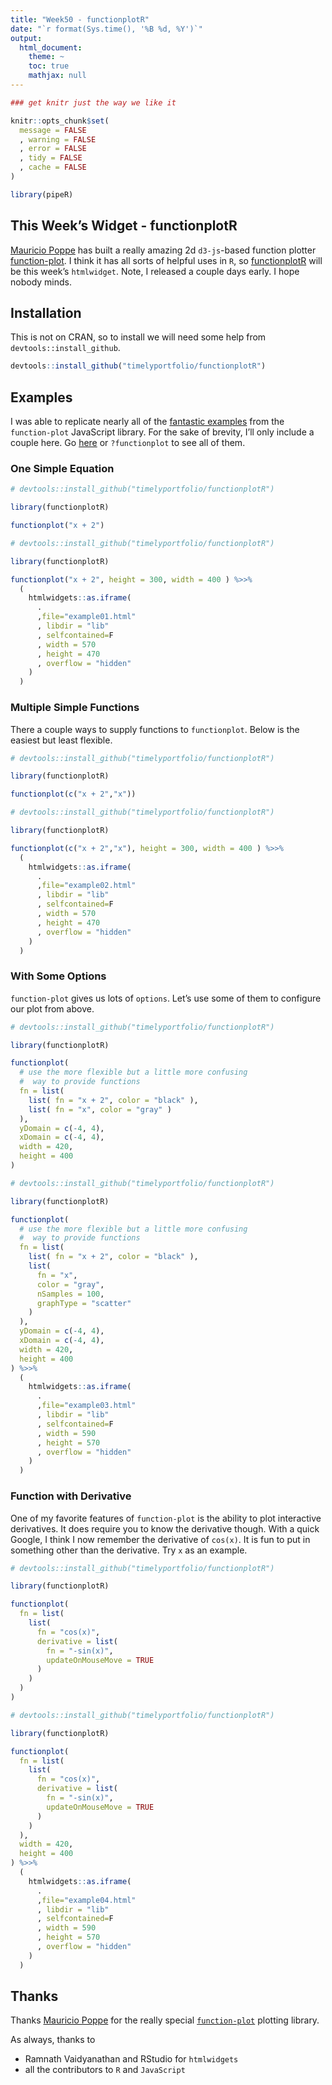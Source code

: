 ```yaml
---
title: "Week50 - functionplotR"
date: "`r format(Sys.time(), '%B %d, %Y')`"
output:
  html_document:
    theme: ~
    toc: true
    mathjax: null
---
```


```r
### get knitr just the way we like it

knitr::opts_chunk$set( 
  message = FALSE
  , warning = FALSE
  , error = FALSE
  , tidy = FALSE
  , cache = FALSE
)

library(pipeR)

```


## This Week's Widget - functionplotR

[Mauricio Poppe](https://twitter.com/iMauricio) has built a really amazing 2d `d3-js`-based function plotter [function-plot](https://github.com/maurizzzio/function-plot).  I think it has all sorts of helpful uses in `R`, so [functionplotR](https://github.com/timelyportfolio/functionplotR) will be this week's `htmlwidget`.  Note, I released a couple days early.  I hope nobody minds.

## Installation

This is not on CRAN, so to install we will need some help from `devtools::install_github`.

```r
devtools::install_github("timelyportfolio/functionplotR")
```

## Examples

I was able to replicate nearly all of the [fantastic examples](http://maurizzzio.github.io/function-plot/) from the `function-plot` JavaScript library.  For the sake of brevity, I'll only include a couple here.  Go [here](https://github.com/timelyportfolio/functionplotR/blob/master/inst/examples/examples.R) or `?functionplot` to see all of them.


### One Simple Equation

```r
# devtools::install_github("timelyportfolio/functionplotR")

library(functionplotR)

functionplot("x + 2")
```

```r
# devtools::install_github("timelyportfolio/functionplotR")

library(functionplotR)

functionplot("x + 2", height = 300, width = 400 ) %>>%
  (
    htmlwidgets::as.iframe(
      .
      ,file="example01.html"
      , libdir = "lib"
      , selfcontained=F
      , width = 570
      , height = 470
      , overflow = "hidden"
    )
  )
```

### Multiple Simple Functions

There a couple ways to supply functions to `functionplot`.  Below is the easiest but least flexible.

```r
# devtools::install_github("timelyportfolio/functionplotR")

library(functionplotR)

functionplot(c("x + 2","x"))
```

```r
# devtools::install_github("timelyportfolio/functionplotR")

library(functionplotR)

functionplot(c("x + 2","x"), height = 300, width = 400 ) %>>%
  (
    htmlwidgets::as.iframe(
      .
      ,file="example02.html"
      , libdir = "lib"
      , selfcontained=F
      , width = 570
      , height = 470
      , overflow = "hidden"
    )
  )
```

### With Some Options

`function-plot` gives us lots of `options`.  Let's use some of them to configure our plot from above.


```r
# devtools::install_github("timelyportfolio/functionplotR")

library(functionplotR)

functionplot(
  # use the more flexible but a little more confusing
  #  way to provide functions
  fn = list(
    list( fn = "x + 2", color = "black" ),
    list( fn = "x", color = "gray" )
  ),
  yDomain = c(-4, 4),
  xDomain = c(-4, 4),
  width = 420, 
  height = 400
)
```

```r
# devtools::install_github("timelyportfolio/functionplotR")

library(functionplotR)

functionplot(
  # use the more flexible but a little more confusing
  #  way to provide functions
  fn = list(
    list( fn = "x + 2", color = "black" ),
    list(
      fn = "x",
      color = "gray",
      nSamples = 100,
      graphType = "scatter"
    )
  ),
  yDomain = c(-4, 4),
  xDomain = c(-4, 4),
  width = 420, 
  height = 400
) %>>%
  (
    htmlwidgets::as.iframe(
      .
      ,file="example03.html"
      , libdir = "lib"
      , selfcontained=F
      , width = 590
      , height = 570
      , overflow = "hidden"
    )
  )
```

### Function with Derivative

One of my favorite features of `function-plot` is the ability to plot interactive derivatives.  It does require you to know the derivative though.  With a quick Google, I think I now remember the derivative of `cos(x)`.  It is fun to put in something other than the derivative.  Try `x` as an example.

```r
# devtools::install_github("timelyportfolio/functionplotR")

library(functionplotR)

functionplot(
  fn = list(
    list(
      fn = "cos(x)",
      derivative = list(
        fn = "-sin(x)",
        updateOnMouseMove = TRUE
      )
    )
  )
)
```

```r
# devtools::install_github("timelyportfolio/functionplotR")

library(functionplotR)

functionplot(
  fn = list(
    list(
      fn = "cos(x)",
      derivative = list(
        fn = "-sin(x)",
        updateOnMouseMove = TRUE
      )
    )
  ),
  width = 420, 
  height = 400
) %>>%
  (
    htmlwidgets::as.iframe(
      .
      ,file="example04.html"
      , libdir = "lib"
      , selfcontained=F
      , width = 590
      , height = 570
      , overflow = "hidden"
    )
  )
```


## Thanks

Thanks [Mauricio Poppe](http://maurizzzio.com/) for the really special [`function-plot`](https://github.com/maurizzzio/function-plot/) plotting library.

As always, thanks to 

- Ramnath Vaidyanathan and RStudio for `htmlwidgets`
- all the contributors to `R` and `JavaScript`


